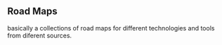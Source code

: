 ## Road Maps

basically a collections of road maps for different technologies and tools from diferent sources.
